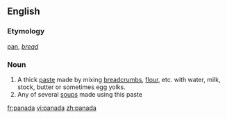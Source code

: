 ==English==

===Etymology===
{{Sp.}} [[pan]], ''[[bread]]''

===Noun===
{{en-noun}}

# A thick [[paste]] made by mixing [[breadcrumb]]s, [[flour]], etc. with water, milk, stock, butter or sometimes egg yolks. 
# Any of several [[soup]]s made using this paste

[[fr:panada]]
[[vi:panada]]
[[zh:panada]]